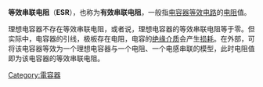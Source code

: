 {{多個問題|
{{expand|time=2016-03-15T10:52:57+00:00}}
{{unreferenced|time=2016-03-15T10:52:57+00:00}}
{{copyedit|time=2016-03-12T05:28:25+00:00}}
}}
'''等效串联电阻'''（'''ESR'''），也称为'''有效串联电阻'''，一般指[[电容器|电容器]][[等效电路|等效电路]]的[[电阻|电阻]]值。

理想电容器不存在等效串联电阻，或者说，理想电容器的等效串联电阻等于零。但实际中，电容器的引线，极板存在电阻，电容的[[介電質|绝缘介质]]会产生[[损耗|损耗]]。在外部，可将该电容器等效为一个理想电容器与一个电阻、一个电感串联的模型，此时电阻值即为该电容器的等效串联电阻。

<references />

[[Category:電容器|Category:電容器]]